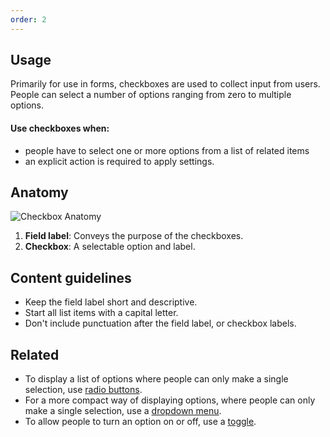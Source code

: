 ```yaml
---
order: 2
---
```


## Usage

Primarily for use in forms, checkboxes are used to collect input from users. People can select a number of options ranging from zero to multiple options.

#### Use checkboxes when:

- people have to select one or more options from a list of related items
- an explicit action is required to apply settings.

## Anatomy

![Checkbox Anatomy](images/checkboxAnatomy.png)

1. **Field label**: Conveys the purpose of the checkboxes.
2. **Checkbox**: A selectable option and label.

## Content guidelines

- Keep the field label short and descriptive.
- Start all list items with a capital letter.
- Don't include punctuation after the field label, or checkbox labels.

## Related

- To display a list of options where people can only make a single selection, use [radio buttons](/components/radio).
- For a more compact way of displaying options, where people can only make a single selection, use a [dropdown menu](/components/dropdown-menu).
- To allow people to turn an option on or off, use a [toggle](/components/toggle).
